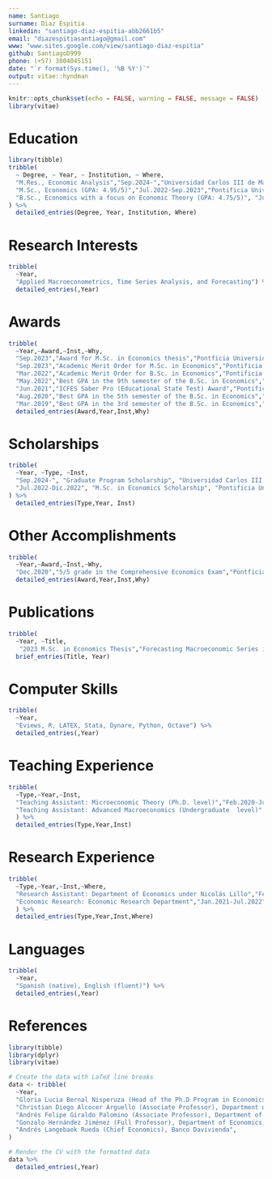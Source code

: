 ```yaml
---
name: Santiago
surname: Diaz Espitia
linkedin: "santiago-diaz-espitia-abb2661b5"
email: "diazespitiasantiago@gmail.com"
www: "www.sites.google.com/view/santiago-diaz-espitia"
github: SantiagoD999
phone: (+57) 3004045151
date: "`r format(Sys.time(), '%B %Y')`"
output: vitae::hyndman
---
```


```r
knitr::opts_chunk$set(echo = FALSE, warning = FALSE, message = FALSE)
library(vitae)
```

# Education
```r
library(tibble)
tribble(
  ~ Degree, ~ Year, ~ Institution, ~ Where,
  "M.Res., Economic Analysis","Sep.2024-","Universidad Carlos III de Madrid", "Spain",
  "M.Sc., Economics (GPA: 4.95/5)","Jul.2022-Sep.2023","Pontificia Universidad Javeriana","Colombia",
  "B.Sc., Economics with a focus on Economic Theory (GPA: 4.75/5)", "Jul.2017-Mar.2022","Pontificia Universidad Javeriana","Colombia"
) %>% 
  detailed_entries(Degree, Year, Institution, Where)
```

# Research Interests
```r
tribble(
  ~Year,
  "Applied Macroeconometrics, Time Series Analysis, and Forecasting") %>% 
  detailed_entries(,Year)
```

# Awards

```r
tribble(
  ~Year,~Award,~Inst,~Why,
  "Sep.2023","Award for M.Sc. in Economics thesis","Pontficia Universidad Javeriana","For High Academic Standards",
  "Sep.2023","Academic Merit Order for M.Sc. in Economics","Pontificia Universidad Javeriana","For Outstanding Academic Performance",
  "Mar.2022","Academic Merit Order for B.Sc. in Economics","Pontificia Universidad Javeriana","For Outstanding Academic Performance",
  "May.2022","Best GPA in the 9th semester of the B.Sc. in Economics","Pontificia Universidad Javeriana","",
  "Jun.2021","ICFES Saber Pro (Educational State Test) Award","Pontificia Universidad Javeriana","",
  "Aug.2020","Best GPA in the 5th semester of the B.Sc. in Economics","Pontificia Universidad Javeriana","",
  "Mar.2019","Best GPA in the 3rd semester of the B.Sc. in Economics","Pontificia Universidad Javeriana","") %>% 
  detailed_entries(Award,Year,Inst,Why)
```


# Scholarships
```r

tribble(
  ~Year, ~Type, ~Inst,
  "Sep.2024-", "Graduate Program Scholarship", "Universidad Carlos III de Madrid",
  "Jul.2022-Dic.2022", "M.Sc. in Economics Scholarship", "Pontificia Universidad Javeriana"
) %>% 
  detailed_entries(Type,Year, Inst)

```


# Other Accomplishments

```r
tribble(
  ~Year,~Award,~Inst,~Why,
  "Dec.2020","5/5 grade in the Comprehensive Economics Exam","Pontficia Universidad Javeriana","Microeconomics, Macroeconomics, Econometrics, and Economic History") %>% 
  detailed_entries(Award,Year,Inst,Why)
```
# Publications

```r
tribble(
  ~Year, ~Title,
   "2023 M.Sc. in Economics Thesis","Forecasting Macroeconomic Series in Colombia: A Methodological Comparison Approach") %>% 
  brief_entries(Title, Year)
```

# Computer Skills

```r
tribble(
  ~Year,
  "Eviews, R, LATEX, Stata, Dynare, Python, Octave") %>% 
  detailed_entries(,Year)
```



# Teaching Experience

```r
tribble(
  ~Type,~Year,~Inst,
  "Teaching Assistant: Microeconomic Theory (Ph.D. level)","Feb.2020-Jun.2021", "Pontificia Universidad Javeriana",
  "Teaching Assistant: Advanced Macroeconomics (Undergraduate  level)","Aug.2020-Jun.2021", "Pontificia Universidad Javeriana"
  ) %>% 
  detailed_entries(Type,Year,Inst)
```

# Research Experience

```r
tribble(
  ~Type,~Year,~Inst,~Where,
  "Research Assistant: Department of Economics under Nicolás Lillo","Feb.2020-Dec.2020", "Pontificia Universidad Javeriana","",
  "Economic Research: Economic Research Department","Jan.2021-Jul.2022", "Banco Davivienda","Colombia",
  ) %>% 
  detailed_entries(Type,Year,Inst,Where)
```


# Languages

```r
tribble(
  ~Year,
  "Spanish (native), English (fluent)") %>% 
  detailed_entries(,Year)
```

# References

```r
library(tibble)
library(dplyr)
library(vitae)

# Create the data with LaTeX line breaks
data <- tribble(
  ~Year,
  "Gloria Lucia Bernal Nisperuza (Head of the Ph.D Program in Economics), Department of Economics, Pontificia Universidad Javeriana",
  "Christian Diego Alcocer Arguello (Associate Professor), Department of Accounting Sciences, Pontificia Universidad Javeriana",
  "Andrés Felipe Giraldo Palomino (Associate Professor), Department of Economics, Pontificia Universidad Javeriana",
  "Gonzalo Hernández Jiménez (Full Professor), Department of Economics, Pontificia Universidad Javeriana",
  "Andrés Langebaek Rueda (Chief Economics), Banco Davivienda",
)

# Render the CV with the formatted data
data %>%
  detailed_entries(,Year)

```

